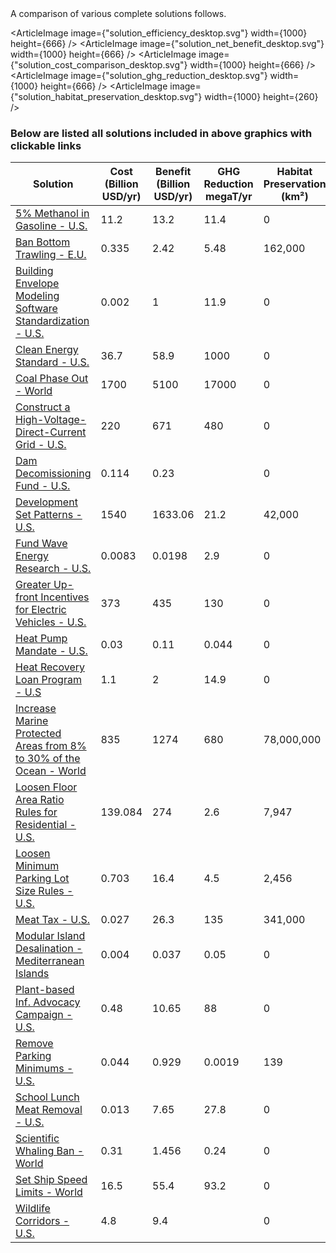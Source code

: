 
<div className="standard-font-3 standard-font-color-3 text-base">A comparison of various complete solutions follows.</div>

<ArticleImage image={"solution_efficiency_desktop.svg"} width={1000} height={666} />
<ArticleImage image={"solution_net_benefit_desktop.svg"} width={1000} height={666} />
<ArticleImage image={"solution_cost_comparison_desktop.svg"} width={1000} height={666} />
<ArticleImage image={"solution_ghg_reduction_desktop.svg"} width={1000} height={666} />
<ArticleImage image={"solution_habitat_preservation_desktop.svg"} width={1000} height={260} />

### Below are listed all solutions included in above graphics with clickable links


| Solution | Cost (Billion USD/yr) | Benefit (Billion USD/yr) | GHG Reduction megaT/yr | Habitat Preservation (km²) |
|--------------------------------------------------------------|---|---|---|---|
| [5% Methanol in Gasoline - U.S.](https://urban-cruise-ship.vercel.app/energy/energy_distribution/methanol)                                              | 11.2                  | 13.2                     | 11.4                   | 0                          |
| [Ban Bottom Trawling - E.U.](https://urban-cruise-ship.vercel.app/oceans/ocean_industry/seafood)                                                        | 0.335                 | 2.42                     | 5.48                   | 162,000                    |
| [Building Envelope Modeling Software Standardization - U.S.](https://www.urbancruiseship.org/energy/cities/building_energy#energy-savings)              | 0.002                 | 1                        | 11.9                   | 0                          |
| [Clean Energy Standard - U.S.](http://urbancruiseship.org/solution/energy/policy_se)                                                                    | 36.7                  | 58.9                     | 1000                   | 0                          |
| [Coal Phase Out - World](https://www.urbancruiseship.org/energy/energy_production/coal)                                                                 | 1700                  | 5100                     | 17000                  | 0                          |
| [Construct a High-Voltage-Direct-Current Grid - U.S.](https://urban-cruise-ship.vercel.app/energy/energy_distribution/grid_design)                      | 220                   | 671                      | 480                    | 0                          |
| [Dam Decomissioning Fund - U.S.](https://urban-cruise-ship.vercel.app/energy/energy_production/hydro)                                                   | 0.114                 | 0.23                     |                        | 0                          |
| [Development Set Patterns - U.S.](https://urban-cruise-ship.vercel.app/cities/cities_mobility/development_sets)                                         | 1540                  | 1633.06                  | 21.2                   | 42,000                     |
| [Fund Wave Energy Research - U.S.](http://urbancruiseship.org/solution/energy/mhk)                                                                      | 0.0083                | 0.0198                   | 2.9                    | 0                          |
| [Greater Up-front Incentives for Electric Vehicles - U.S.](https://urban-cruise-ship.vercel.app/energy/transport/transpo_cars)                          | 373                   | 435                      | 130                    | 0                          |
| [Heat Pump Mandate - U.S.](https://www.urbancruiseship.org/energy/cities/heating#heating-efficiency)                                                    | 0.03                  | 0.11                     | 0.044                  | 0                          |
| [Heat Recovery Loan Program - U.S](https://www.urbancruiseship.org/energy/industry/industrial_systems#combined-heat-and-power)                          | 1.1                   | 2                        | 14.9                   | 0                          |
| [Increase Marine Protected Areas from 8% to 30% of the Ocean - World](https://urban-cruise-ship.vercel.app/oceans/ocean_environment/ocean_biodiversity) | 835                   | 1274                     | 680                    | 78,000,000                 |
| [Loosen Floor Area Ratio Rules for Residential - U.S.](https://urban-cruise-ship.vercel.app/cities/cities_land_use/cities_zoning_rules)                 | 139.084               | 274                      | 2.6                    | 7,947                      |
| [Loosen Minimum Parking Lot Size Rules - U.S.](https://urban-cruise-ship.vercel.app/cities/cities_land_use/cities_zoning_rules)                         | 0.703                 | 16.4                     | 4.5                    | 2,456                      |
| [Meat Tax - U.S.](https://urban-cruise-ship.vercel.app/matter/diet/diet_fw)                                                                             | 0.027                 | 26.3                     | 135                    | 341,000                    |
| [Modular Island Desalination - Mediterranean Islands](https://urban-cruise-ship.vercel.app/matter/water/water_provision)                                | 0.004                 | 0.037                    | 0.05                   | 0                          |
| [Plant-based Inf. Advocacy Campaign - U.S.](https://urban-cruise-ship.vercel.app/matter/diet/diet_fw)                                                   | 0.48                  | 10.65                    | 88                     | 0                          |
| [Remove Parking Minimums - U.S.](https://urban-cruise-ship.vercel.app/cities/cities_land_use/cities_zoning_rules)                                       | 0.044                 | 0.929                    | 0.0019                 | 139                        |
| [School Lunch Meat Removal - U.S.](https://urban-cruise-ship.vercel.app/matter/diet/diet_health)                                                        | 0.013                 | 7.65                     | 27.8                   | 0                          |
| [Scientific Whaling Ban - World](https://urban-cruise-ship.vercel.app/oceans/ocean_environment/ocean_biodiversity)                                      | 0.31                  | 1.456                    | 0.24                   | 0                          |
| [Set Ship Speed Limits - World](https://urban-cruise-ship.vercel.app/oceans/ocean_environment/ocean_biodiversity)                                       | 16.5                  | 55.4                     | 93.2                   | 0                          |
| [Wildlife Corridors - U.S.](https://urban-cruise-ship.vercel.app/habitat/environment/land_use_socio)                                                    | 4.8                   | 9.4                      |                        | 0                          |